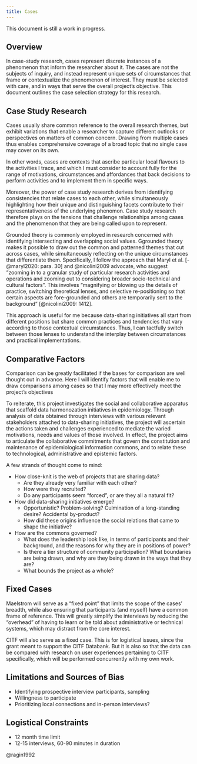 ```yaml
---
title: Cases
---
```

::: {.callout-note}
This document is still a work in progress.
:::

## Overview
In case-study research, cases represent discrete instances of a phenomenon that inform the researcher about it.
The cases are not the subjects of inquiry, and instead represent unique sets of circumstances that frame or contextualize the phenomenon of interest.
They must be selected with care, and in ways that serve the overall project's objective.
This document outlines the case selection strategy for this research.

## Case Study Research
Cases usually share common reference to the overall research themes, but exhibit variations that enable a researcher to capture different outlooks or perspectives on matters of common concern.
Drawing from multiple cases thus enables comprehensive coverage of a broad topic that no single case may cover on its own.

In other words, cases are contexts that ascribe particular local flavours to the activities I trace, and which I must consider to account fully for the range of motivations, circumstances and affordances that back decisions to perform activities and to implement them in specific ways.

Moreover, the power of case study research derives from identifying consistencies that relate cases to each other, while simultaneously highlighting how their unique and distinguishing facets contribute to their representativeness of the underlying phenomon.
Case study research therefore plays on the tensions that challenge relationships among cases and the phenomenon that they are being called upon to represent.

Grounded theory is commonly employed in research concerned with identifying intersecting and overlapping social values.
Ggrounded theory makes it possible to draw out the common and patterned themes that cut across cases, while simultaneously reflecting on the unique circumstances that differentiate them.
Specifically, I follow the approach that Maryl et al. [-@maryl2020: para. 30] and @nicolini2009 advocate, who suggest "zooming in to a granular study of particular research activities and operations and zooming out to considering broader socio-technical and cultural factors".
This involves "magnifying or blowing up the details of practice, switching theoretical lenses, and selective re-positioning so that certain aspects are fore-grounded and others are temporarily sent to the background" [@nicolini2009: 1412].

This approach is useful for me because data-sharing initiatives all start from different positions but share common practices and tendencies that vary according to those contextual circumstances.
Thus, I can tactfully switch between those lenses to understand the interplay between circumstances and practical implementations.

## Comparative Factors
Comparison can be greatly facilitated if the bases for comparison are well thought out in advance.
Here I will identify factors that will enable me to draw comparisons among cases so that I may more effectively meet the project's objectives

To reiterate, this project investigates the social and collaborative apparatus that scaffold data harmonozation initiatives in epidemiology.
Through analysis of data obtained through interviews with various relevant stakeholders attached to data-sharing initiatives, the project will ascertain the actions taken and challenges experienced to mediate the varied motivations, needs and values of those involved.
In effect, the project aims to articulate the collaborative commitments that govern the constitution and maintenance of epidemiological information commons, and to relate these to technological, administrative and epistemic factors.

A few strands of thought come to mind:

- How close-knit is the web of projects that are sharing data?
  - Are they already very familiar with each other?
  - How were they recruited?
  - Do any participants seem "forced", or are they all a natural fit?

- How did data-sharing initiatives emerge?
  - Opportunistic? Problem-solving? Culmination of a long-standing desire? Accidental by-product?
  - How did these origins influence the social relations that came to shape the initiative?

- How are the commons governed?
  - What does the leadership look like, in terms of participants and their background, and the reasons for why they are in positions of power?
  - Is there a tier structure of community participation? What boundaries are being drawn, and why are they being drawn in the ways that they are?
  - What bounds the project as a whole?


## Fixed Cases
Maelstrom will serve as a “fixed point” that limits the scope of the cases’ breadth, while also ensuring that participants (and myself) have a common frame of reference.
This will greatly simplify the interviews by reducing the "overhead" of having to learn or be told about administrative or technical systems, which may distract from the core interest.

CITF will also serve as a fixed case.
This is for logistical issues, since the grant meant to support the CITF Databank.
But it is also so that the data can be compared with research on user experiences pertaining to CITF specifically, which will be performed concurrently with my own work.

## Limitations and Sources of Bias
- Identifying prospective interview participants, sampling
- Willingness to participate
- Prioritizing local connections and in-person interviews?


## Logistical Constraints
- 12 month time limit
- 12-15 interviews, 60-90 minutes in duration


@ragin1992

